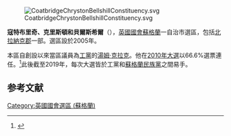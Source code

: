 [[File:CoatbridgeChrystonBellshillConstituency.svg|right]]

'''寇特布里奇、克里斯頓和貝爾斯希爾'''（{{lang-en|Coatbridge, Chryston and Bellshill}}），[[英國|英國]][[英國國會|國會]][[蘇格蘭|蘇格蘭]]一自治市選區，包括[[北拉納克郡|北拉納克郡]]一部。選區設於2005年。

本區自創設以來當區議員為[[工黨_(英國)|工黨]]的[[湯姆·克拉克_(英國政治家)|湯姆·克拉克]]。他在[[2010年英國大選|2010年大選]]以66.6%選票連任。<ref name="">{{cite news
|publisher=[[英國廣播公司|英國廣播公司]]
|date=2010年5月7日
|title=Election 2010/Constituency/Coatbridge, Chryston and Bellshill
|url=http://news.bbc.co.uk/1/shared/election2010/results/constituency/811.stm
|accessdate=2010年5月12日
|archive-date=2017年8月23日
|archive-url=https://web.archive.org/web/20170823093534/http://news.bbc.co.uk/1/shared/election2010/results/constituency/811.stm
|dead-url=no
}}</ref>此後截至2019年，每次大選皆於工黨和[[蘇格蘭民族黨|蘇格蘭民族黨]]之間易手。

==参考文献==
<div class="references-small">
<references></references>
</div>

{{DEFAULTSORT:Coatbridge, Chryston and Bellshill (UK Parliament constituency)}}
{{英國國會選區 (蘇格蘭)}}
[[Category:英國國會選區_(蘇格蘭)|Category:英國國會選區 (蘇格蘭)]]